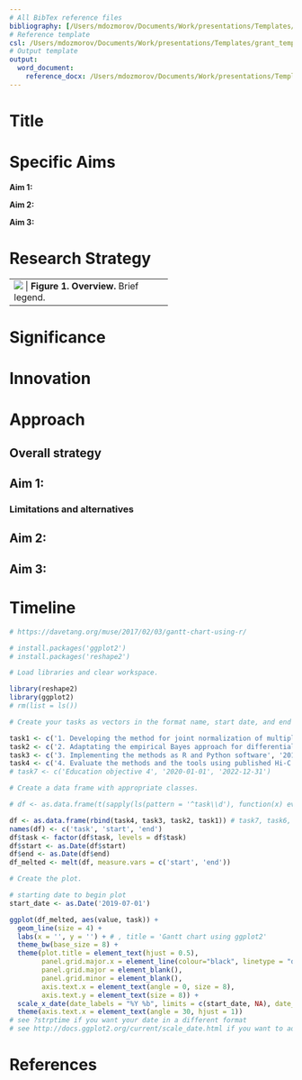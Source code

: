 ```yaml
---
# All BibTex reference files
bibliography: [/Users/mdozmorov/Documents/Work/presentations/Templates/manuscript_template/references/3D_refs.bib,/Users/mdozmorov/Documents/Work/presentations/Templates/manuscript_template/references/brain.bib,/Users/mdozmorov/Documents/Work/presentations/Templates/manuscript_template/references/BRCA.bib,/Users/mdozmorov/Documents/Work/presentations/Templates/manuscript_template/references/education.bib,/Users/mdozmorov/Documents/Work/presentations/Templates/manuscript_template/references/enrichment.bib,/Users/mdozmorov/Documents/Work/presentations/Templates/manuscript_template/references/networks.bib,/Users/mdozmorov/Documents/Work/presentations/Templates/manuscript_template/references/statistics.bib]
# Reference template
csl: /Users/mdozmorov/Documents/Work/presentations/Templates/grant_template/styles.ref/genomebiology.csl
# Output template
output: 
  word_document:
    reference_docx: /Users/mdozmorov/Documents/Work/presentations/Templates/grant_template/styles.doc/NIH_grant_style.docx
---
```


# Title

# Specific Aims

**Aim 1:**

**Aim 2:**

**Aim 3:**

# Research Strategy

+-------+
| ![](img/figure01_overview.tif)      |
| **Figure 1. Overview.** Brief legend. |
+-------+

# Significance

# Innovation

# Approach 

## Overall strategy

## Aim 1: 

### Limitations and alternatives

## Aim 2: 

## Aim 3: 

# Timeline

```r
# https://davetang.org/muse/2017/02/03/gantt-chart-using-r/

# install.packages('ggplot2')
# install.packages('reshape2')

# Load libraries and clear workspace.

library(reshape2)
library(ggplot2)
# rm(list = ls())

# Create your tasks as vectors in the format name, start date, and end date.

task1 <- c('1. Developing the method for joint normalization of multiple Hi-C datasets',  '2019-07-01', '2020-06-30')
task2 <- c('2. Adaptating the empirical Bayes approach for differential analysis of multiple Hi-C datasets',  '2019-07-01', '2022-06-30')
task3 <- c('3. Implementing the methods as R and Python software', '2019-07-01', '2023-06-30')
task4 <- c('4. Evaluate the methods and the tools using published Hi-C data',  '2021-07-01', '2023-06-30')
# task7 <- c('Education objective 4', '2020-01-01', '2022-12-31')

# Create a data frame with appropriate classes.

# df <- as.data.frame(t(sapply(ls(pattern = '^task\\d'), function(x) eval(parse(text = x)))), row.names = FALSE)

df <- as.data.frame(rbind(task4, task3, task2, task1)) # task7, task6, task5, 
names(df) <- c('task', 'start', 'end')
df$task <- factor(df$task, levels = df$task)
df$start <- as.Date(df$start)
df$end <- as.Date(df$end)
df_melted <- melt(df, measure.vars = c('start', 'end'))

# Create the plot.

# starting date to begin plot
start_date <- as.Date('2019-07-01')

ggplot(df_melted, aes(value, task)) + 
  geom_line(size = 4) +
  labs(x = '', y = '') + # , title = 'Gantt chart using ggplot2'
  theme_bw(base_size = 8) +
  theme(plot.title = element_text(hjust = 0.5),
        panel.grid.major.x = element_line(colour="black", linetype = "dashed"),
        panel.grid.major = element_blank(),
        panel.grid.minor = element_blank(),
        axis.text.x = element_text(angle = 0, size = 8),
        axis.text.y = element_text(size = 8)) +
  scale_x_date(date_labels = "%Y %b", limits = c(start_date, NA), date_breaks = "3 months") + #  breaks = c('2019-07-01', '2020-07-01', '2021-07-01', '2022-07-01', '2023-07-01')
  theme(axis.text.x = element_text(angle = 30, hjust = 1))
# see ?strptime if you want your date in a different format
# see http://docs.ggplot2.org/current/scale_date.html if you want to adjust the x-axis
```
<!-- Regex for searching references
\[[a-zA-Z0-9@\-;: ]+\]
-->

# References
